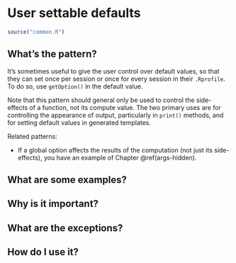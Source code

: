 # User settable defaults {#def-user}

```r
source("common.R")
```

## What's the pattern?

It's sometimes useful to give the user control over default values, so that they can set once per session or once for every session in their `.Rprofile`.
To do so, use `getOption()` in the default value.

Note that this pattern should general only be used to control the side-effects of a function, not its compute value.
The two primary uses are for controlling the appearance of output, particularly in `print()` methods, and for setting default values in generated templates.

Related patterns:

-   If a global option affects the results of the computation (not just its side-effects), you have an example of Chapter \@ref(args-hidden).

## What are some examples?

## Why is it important?

## What are the exceptions?

## How do I use it?
